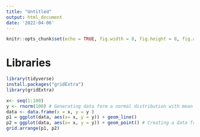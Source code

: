 ```yaml
---
title: "Untitled"
output: html_document
date: '2022-04-06'
---
```


```r
knitr::opts_chunk$set(echo = TRUE, fig.width = 8, fig.height = 8, fig.alig = "center")
```

# Libraries
```r
library(tidyverse)
install.packages("gridExtra")
library(gridExtra)
```

```r
x<- seq(1:100)
y <- rnorm(100) # Generating data form a normal distribution with mean 0 and variance 1
data <- data.frame(x = x, y = y ) 
p1 = ggplot(data, aes(x= x, y = y)) + geom_line() 
p2 = ggplot(data, aes(x= x, y = y)) + geom_point() # Creating a data frame grid.arrange(p1, p2)
grid.arrange(p1, p2)
```

